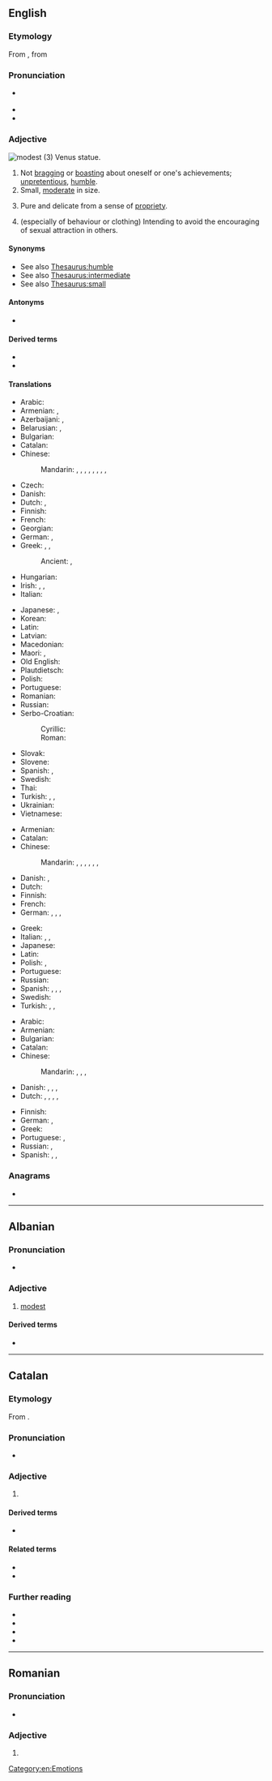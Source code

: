 ==English==

===Etymology===
{{root|en|ine-pro|*med-}}
From {{etyl|frm|en}} {{m|frm|modeste}}, from {{etyl|la|en}} {{m|la|modestus}}

===Pronunciation===
* {{a|GA}} {{IPA|en|/ˈmɑdəst/}}
* {{audio|en|en-us-modest.ogg|Audio (US)}}
* {{rhymes|en|ɒdəst}}

===Adjective===
[[Image:Shy venus statue skopje.jpg|thumb|modest (3) Venus statue.]]
{{en-adj|more|er}}

# Not [[bragging]] or [[boasting]] about oneself or one's achievements; [[unpretentious]], [[humble]].
# Small, [[moderate]] in size.
#: {{ux|en|He earns a '''modest''' amount of money.}}
#: {{ux|en|Her latest novel was a '''modest''' success.}}
# Pure and delicate from a sense of [[propriety]].
#: {{ux|en|'''modest''' thoughts or language}}
# (especially of behaviour or clothing) Intending to avoid the encouraging of sexual attraction in others.

====Synonyms====
* See also [[Thesaurus:humble]]
* See also [[Thesaurus:intermediate]]
* See also [[Thesaurus:small]]

====Antonyms====
* {{l|en|immodest}}

====Derived terms====
* {{l|en|modest proposal}}
* {{l|en|modesty}}

====Translations====
{{trans-top|not bragging or boasting about oneself or one's achievements}}
* Arabic: {{t|ar|مُتْوَاضِع}}
* Armenian: {{t+|hy|համեստ}}, {{t+|hy|պարկեշտ}}
* Azerbaijani: {{t|az|təvazökar}}, {{t|az|təvazölü}}
* Belarusian: {{t|be|скро́мны}}, {{t|be|сці́плы}}
* Bulgarian: {{t+|bg|скро́мен}}
* Catalan: {{t+|ca|modest}}
* Chinese:
*: Mandarin: {{t+|cmn|謙虛|sc=Hani}}, {{t+|cmn|谦虚|tr=qiānxū|sc=Hani}}, {{t+|cmn|謙讓|sc=Hani}}, {{t+|cmn|谦让|tr=qiānràng|sc=Hani}}, {{t+|cmn|謙遜}}, {{t+|cmn|谦逊|tr=qiānxùn}}, {{t+|cmn|謙恭}}, {{t+|cmn|谦恭|tr=qiāngōng}}, {{t+|cmn|虛心|tr=xūxīn}}
* Czech: {{t+|cs|skromný|m}}
* Danish: {{t|da|beskeden}}
* Dutch: {{t+|nl|bescheiden}}, {{t+|nl|ingetogen}}
* Finnish: {{t+|fi|vaatimaton}}
* French: {{t+|fr|modeste}}
* Georgian: {{t-needed|ka}}
* German: {{t+|de|bescheiden}}, {{t+|de|maßvoll}}
* Greek: {{t+|el|ταπεινός}}, {{t+|el|μετριόφρων}}, {{t+|el|σεμνός}}
*: Ancient: {{t|grc|αἰδήμων}}, {{t|grc|αἰδοῖος}}
* Hungarian: {{t+|hu|szerény}}
* Irish: {{t|ga|náireach}}, {{t|ga|náiriúil}}, {{t|ga|adhnáireach}}
* Italian: {{t+|it|modesto}}
{{trans-mid}}
* Japanese: {{t|ja|謙虚|tr=けんきょな, kenkyo na|alt=謙虚な}}, {{t+|ja|謙遜|tr=けんそんした, kenson shita|alt=謙遜した}}
* Korean: {{t+|ko|겸손하다}}
* Latin: {{t|la|modestus}}
* Latvian: {{t|lv|pieticīgs}}
* Macedonian: {{t|mk|скромен}}
* Maori: {{t|mi|whakamōwai}}, {{t|mi|pōrearea}}
* Old English: {{t|ang|gedrēoh}}
* Plautdietsch: {{t|pdt|bescheiden}}
* Polish: {{t+|pl|skromny}}
* Portuguese: {{t+|pt|modesto}}
* Romanian: {{t+|ro|modest}}
* Russian: {{t+|ru|скро́мный}}
* Serbo-Croatian:
*: Cyrillic: {{t|sh|скро̏ман}}
*: Roman: {{t+|sh|skrȍman}}
* Slovak: {{t|sk|skromný}}
* Slovene: {{t+|sl|skromen}}
* Spanish: {{t+|es|modesto}}, {{t+|es|humilde}}
* Swedish: {{t+|sv|blygsam}}
* Thai: {{t+|th|ถ่อมตัว}}
* Turkish: {{t+|tr|kalender}}, {{t+|tr|alçak gönüllü}}, {{t+|tr|mütevazı}}
* Ukrainian: {{t|uk|скро́мний}}
* Vietnamese: {{t+|vi|khiêm tốn}}
{{trans-bottom}}

{{trans-top|small}}
* Armenian: {{t+|hy|համեստ}}
* Catalan: {{t+|ca|modest}}
* Chinese:
*: Mandarin: {{t|cmn|[[小]][[的]]|tr=xiǎo de}}, {{t|cmn|[[數量]][[不大]][[的]]}}, {{t|cmn|[[数量]][[不大]][[的]]|tr=shùliàng bùdà de}}, {{t|cmn|[[少量]][[的]]|tr=shǎoliàng de}}, {{t|cmn|[[略微]][[的]]|tr=lüèwēi de}}, {{t|cmn|[[樸素]][[的]]}}, {{t|cmn|[[朴素]][[的]]|tr=pǔsù de}}
* Danish: {{t|da|beskeden}}, {{t|da|moderat}}
* Dutch: {{t+|nl|bescheiden}}
* Finnish: {{t+|fi|vaatimaton}}
* French: {{t+|fr|modeste}}
* German: {{t+|de|bescheiden}}, {{t+|de|klein}}, {{t+|de|gering}}, {{t+|de|moderat}}
{{trans-mid}}
* Greek: {{t+|el|ταπεινός}}
* Italian: {{t+|it|modesto|m}}, {{t+|it|irrisorio|m}}, {{t+|it|esiguo|m}}
* Japanese: {{t+|ja|適度|tr=てきど, tekido}}
* Latin: {{t|la|modestus}}
* Polish: {{t+|pl|skromny|m}}, {{t+|pl|niewielki}}
* Portuguese: {{t+|pt|modesto}}
* Russian: {{t+|ru|скро́мный}}
* Spanish: {{t+|es|pequeño}}, {{t+|es|modesto}}, {{t+|es|moderado}}, {{t+|es|módico}}
* Swedish: {{t+|sv|liten}}
* Turkish: {{t+|tr|naçiz}}, {{t+|tr|naçizane}}, {{t+|tr|mütevazı}}
{{trans-bottom}}

{{trans-top|intending to avoid the encouraging of sexual attraction in others}}
* Arabic: {{t|ar|مُحْتَشِم}}
* Armenian: {{t+|hy|համեստ}}
* Bulgarian: {{t+|bg|сдържан}}
* Catalan: {{t+|ca|modest}}
* Chinese:
*: Mandarin: {{t|cmn|[[端莊]][[的]]}}, {{t|cmn|[[端庄]][[的]]|tr=duānzhuāng de}}, {{t|cmn|[[適度]][[的]]}}, {{t|cmn|[[适度]][[的]]|tr=shìdù de  }}
* Danish: {{t|da|blufærdig}}, {{t|da|anstændig}}, {{t|da|sømmelig}}, {{t|da|ærbar}}
* Dutch: {{t+|nl|kuis}}, {{t+|nl|fatsoenlijk}}, {{t+|nl|eerbaar}}, {{t+|nl|ingetogen}}, {{t+|nl|zedig}}
{{trans-mid}}
* Finnish: {{t+|fi|siveä}}
* German: {{t+|de|anständig}}, {{t+|de|sittsam}}
* Greek: {{t+|el|σεμνός}}
* Portuguese: {{t+|pt|recatado|m}}, {{t+|pt|decente}}
* Russian: {{t+|ru|благопристо́йный}}, {{t+|ru|скро́мный}}
* Spanish: {{t+|es|decente}}, {{t+|es|pudoroso}}, {{t|es|púdico}}
{{trans-bottom}}

===Anagrams===
* {{anagrams|en|a=demost|domets}}

[[Category:en:Emotions]]
{{C|en|Personality}}

----

==Albanian==

===Pronunciation===
* {{IPA|sq|/mɔdɛst/}}

===Adjective===
{{sq-adj}}

# [[#English|modest]]

====Derived terms====
* {{l|sq|modesti}}

----

==Catalan==

===Etymology===
From {{der|ca|la|modestus}}.

===Pronunciation===
* {{ca-IPA|ê}}

===Adjective===
{{ca-adj}}

# {{l|en|modest}}
#: {{ant|ca|immodest}}

====Derived terms====
* {{l|ca|modestament}}

====Related terms====
* {{l|ca|immodest}}
* {{l|ca|modèstia}}

===Further reading===
* {{R:IEC2}}
* {{R:GDLC}}
* {{R:DNV}}
* {{R:DCVB}}

----

==Romanian==

===Pronunciation===
* {{IPA|ro|/moˈdest/}}

===Adjective===
{{ro-adj}}

# {{l|en|modest}}